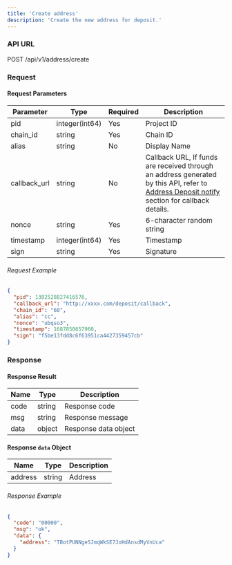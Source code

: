 ```yaml
---
title: 'Create address'
description: 'Create the new address for deposit.'
---
```


### API URL

POST /api/v1/address/create

### Request

#### Request Parameters

| Parameter     | Type            | Required | Description   |
| ------------- | --------------- | -------- | ------------- |
| pid           | integer(int64)  | Yes      | Project ID    |
| chain_id      | string          | Yes      | Chain ID      |
| alias         | string          | No      | Display Name  |
| callback_url  | string          | No      | Callback URL, If funds are received through an address generated by this API, refer to [Address Deposit notify](/api-reference/callback/address-deposit) section for callback details.  |
| nonce         | string          | Yes      | 6-character random string |
| timestamp     | integer(int64)  | Yes      | Timestamp     |
| sign          | string          | Yes      | Signature     |

###### Request Example

```json
{
  "pid": 1382528827416576,
  "callback_url": "http://xxxx.com/deposit/callback",
  "chain_id": "60",
  "alias": "cc",
  "nonce": "ubqso3",
  "timestamp": 1687850657960,
  "sign": "f5be13fdd8c6f63951ca4427359457cb"
}
```
### Response

#### Response Result

| Name  | Type   | Description      |
| ----- | ------ | ---------------- |
| code  | string | Response code    |
| msg   | string | Response message |
| data  | object | Response data object |

#### Response `data` Object

| Name    | Type   | Description |
| ------- | ------ | ----------- |
| address | string | Address     |

###### Response Example

```json
{
  "code": "00000",
  "msg": "ok",
  "data": {
    "address": "TBotPUNNgeSJmqWkSE7JoHdAnsdMyVnUca"
  }
}
```

